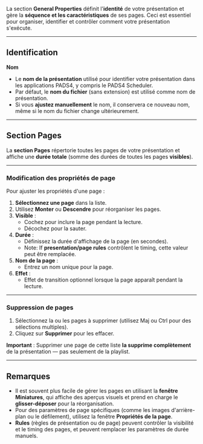 La section **General Properties** définit l'**identité** de votre présentation et gère la **séquence et les caractéristiques** de ses pages. Ceci est essentiel pour organiser, identifier et contrôler comment votre présentation s'exécute.

***

## **Identification**

**Nom**

* Le **nom de la présentation** utilisé pour identifier votre présentation dans les applications PADS4, y compris le PADS4 Scheduler.
* Par défaut, le **nom du fichier** (sans extension) est utilisé comme nom de présentation.
* Si vous **ajustez manuellement** le nom, il conservera ce nouveau nom, même si le nom du fichier change ultérieurement.

***

## **Section Pages**

La **section Pages** répertorie toutes les pages de votre présentation et affiche une **durée totale** (somme des durées de toutes les pages **visibles**).

***

### **Modification des propriétés de page**

Pour ajuster les propriétés d'une page :

1. **Sélectionnez une page** dans la liste.
2. Utilisez **Monter** ou **Descendre** pour réorganiser les pages.
3. **Visible** :
   * Cochez pour inclure la page pendant la lecture.
   * Décochez pour la sauter.
4. **Durée** :
   * Définissez la durée d'affichage de la page (en secondes).
   * Note: If **presentation/page rules** contrôlent le timing, cette valeur peut être remplacée.
5. **Nom de la page** :
   * Entrez un nom unique pour la page.
6. **Effet** :
   * Effet de transition optionnel lorsque la page apparaît pendant la lecture.

***

### **Suppression de pages**

1. Sélectionnez la ou les pages à supprimer (utilisez Maj ou Ctrl pour des sélections multiples).
2. Cliquez sur **Supprimer** pour les effacer.

**Important** : Supprimer une page de cette liste **la supprime complètement** de la présentation — pas seulement de la playlist.

***

## **Remarques**

* Il est souvent plus facile de gérer les pages en utilisant la **fenêtre Miniatures**, qui affiche des aperçus visuels et prend en charge le **glisser-déposer** pour la réorganisation.
* Pour des paramètres de page spécifiques (comme les images d'arrière-plan ou le défilement), utilisez la fenêtre **Propriétés de la page**.
* **Rules** (règles de présentation ou de page) peuvent contrôler la visibilité et le timing des pages, et peuvent remplacer les paramètres de durée manuels.
